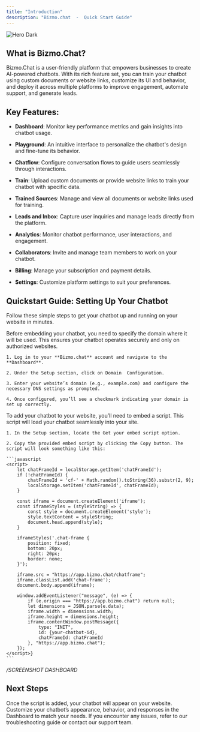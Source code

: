 ```yaml
---
title: "Introduction"
description: "Bizmo.chat  -  Quick Start Guide"
---
```


<img alt="Hero Dark" classname="hidden dark:block" src="/images/hero.png" />

## What is Bizmo.Chat?

Bizmo.Chat is a user-friendly platform that empowers businesses to create AI-powered chatbots. With its rich feature set, you can train your chatbot using custom documents or website links, customize its UI and behavior, and deploy it across multiple platforms to improve engagement, automate support, and generate leads.

## Key Features:

* **Dashboard**: Monitor key performance metrics and gain insights into chatbot usage.

* **Playground**: An intuitive interface to personalize the chatbot's design and fine-tune its behavior.

* **Chatflow**: Configure conversation flows to guide users seamlessly through interactions.

* **Train**: Upload custom documents or provide website links to train your chatbot with specific data.

* **Trained Sources**: Manage and view all documents or website links used for training.

* **Leads and Inbox**: Capture user inquiries and manage leads directly from the platform.

* **Analytics**: Monitor chatbot performance, user interactions, and engagement.

* **Collaborators**: Invite and manage team members to work on your chatbot.

* **Billing**: Manage your subscription and payment details.

* **Settings**: Customize platform settings to suit your preferences.

## Quickstart Guide: Setting Up Your Chatbot

Follow these simple steps to get your chatbot up and running on your website in minutes.

<Steps>
  <Step title="Configure Your Domain">
    Before embedding your chatbot, you need to specify the domain where it will be used. This ensures your chatbot operates securely and only on authorized websites.

    1. Log in to your **Bizmo.chat** account and navigate to the **Dashboard**.

    2. Under the Setup section, click on Domain  Configuration.

    3. Enter your website’s domain (e.g., example.com) and configure the necessary DNS settings as prompted.

    4. Once configured, you’ll see a checkmark indicating your domain is set up correctly.
  </Step>

  <Step title="Get Your Embed Script">
    To add your chatbot to your website, you’ll need to embed a script. This script will load your chatbot seamlessly into your site.

    1. In the Setup section, locate the Get your embed script option.

    2. Copy the provided embed script by clicking the Copy button. The script will look something like this:

    ```javascript
    <script>
        let chatFrameId = localStorage.getItem('chatFrameId');
        if (!chatFrameId) {
            chatFrameId = 'cf-' + Math.random().toString(36).substr(2, 9);
            localStorage.setItem('chatFrameId', chatFrameId);
        }

        const iframe = document.createElement('iframe');
        const iframeStyles = (styleString) => {
            const style = document.createElement('style');
            style.textContent = styleString;
            document.head.append(style);
        }

        iframeStyles('.chat-frame {
            position: fixed;
            bottom: 20px;
            right: 20px;
            border: none;
        }');

        iframe.src = "https://app.bizmo.chat/chatframe";
        iframe.classList.add('chat-frame');
        document.body.append(iframe);

        window.addEventListener("message", (e) => {
            if (e.origin === "https://app.bizmo.chat") return null;
            let dimensions = JSON.parse(e.data);
            iframe.width = dimensions.width;
            iframe.height = dimensions.height;
            iframe.contentWindow.postMessage({
                type: "INIT",
                id: {your-chatbot-id},
                chatFrameId: chatFrameId
            }, "https://app.bizmo.chat");
        });
    </script>}
    ```
  </Step>

  <Step title=" Paste this script into the <head> section of your website's HTML code" />
</Steps>

*/SCREENSHOT DASHBOARD*

## Next Steps

Once the script is added, your chatbot will appear on your website. Customize your chatbot’s appearance, behavior, and responses in the Dashboard to match your needs. If you encounter any issues, refer to our troubleshooting guide or contact our support team.

###